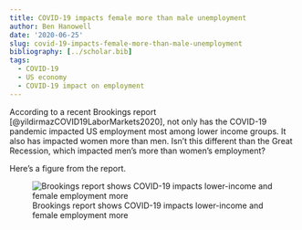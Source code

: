```yaml
---
title: COVID-19 impacts female more than male unemployment
author: Ben Hanowell
date: '2020-06-25'
slug: covid-19-impacts-female-more-than-male-unemployment
bibliography: [../scholar.bib]
tags:
  - COVID-19
  - US economy
  - COVID-19 impact on employment
---
```


According to a recent Brookings report  [@yildirmazCOVID19LaborMarkets2020], not only has the COVID-19 pandemic impacted US employment most among lower income groups. It also has impacted women more than men. Isn't this different than the Great Recession, which impacted men's more than women's employment?

Here's a figure from the report.

![Brookings report shows COVID-19 impacts lower-income and female employment more](/post/2020-06-25-covid-19-impacts-female-more-than-male-unemployment_files/EbXX9gwXgAcuckw.jpeg)
